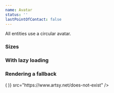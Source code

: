 ```yaml
---
name: Avatar
status: ''
lastPointOfContact: false
---
```


All entities use a circular avatar.

### Sizes

<Playground>
	<Avatar size="md" src="https://picsum.photos/110/110/?random" />
</Playground>

<Playground>
	<Avatar size="sm" src="https://picsum.photos/110/110/?random" />
</Playground>

<Playground>
	<Avatar size="xs" src="https://picsum.photos/110/110/?random" />
</Playground>

<Playground>
	<Avatar size="xxs" src="https://picsum.photos/110/110/?random" />
</Playground>

### With lazy loading

<Playground>
	<Avatar lazy size="md" src="https://picsum.photos/110/110/?random" />
</Playground>

### Rendering a fallback

<Playground>
  <Avatar
    size="md"
    renderFallback={({ diameter }) => (
			<Box bgColor='brand' width={diameter} height={diameter} />
    )}
    src="https://www.artsy.net/does-not-exist"
  />
</Playground>

